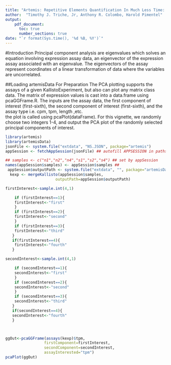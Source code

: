 ```yaml
---
title: "Artemis: Repetitive Elements Quantification In Much Less Time: PCA Plotting"
author:  "Timothy J. Triche, Jr, Anthony R. Colombo, Harold Pimentel"
output:
    pdf_document:
      toc: true
      number_sections: true
date: "`r format(Sys.time(), '%d %B, %Y')`"
---
```


#Introduction
Principal component analysis are eigenvalues which solves an equation involving expression assay data, an eigenvector of the expression assay associated with an eigenvalue.  The eigenvectors of the assay represent coordinates of a linear transformation of data where the variables are uncorrelated.

##Loading artemisData For Preparation
The PCA plotting supports the assays of a given KallistoExperiment, but also can plot any matrix class data. The matrix of expression values is cast into a data.frame using pcaGGFrame.R.  The inputs are the assay data, the first component of interest (first-sixth), the second component of interest (first-sixth), and the assay type i.e. cpm, tpm, length ,etc.  
the plot is called using pcaPlot(dataFrame).  For this vignette, we randomly choose two integers 1-4, and output the PCA plot of the randomly selected principal components of interest.

```r
library(artemis)
library(artemisData)
jsonFile <- system.file("extdata", "NS.JSON", package="artemis")
appSession <- fetchAppSession(jsonFile) ## autofill APPSESSION in paths

## samples <- c("n1","n2","n4","s1","s2","s4") ## set by appSession
names(appSession$samples) <- appSession$samples ##
 appSession$outputPath <- system.file("extdata", "", package="artemisData")
  kexp <- mergeKallisto(appSession$samples, 
                      outputPath=appSession$outputPath)

firstInterest<-sample.int(4,1)

    if (firstInterest==1){
    firstInterest<-"first"
    }
    if (firstInterest==2){
    firstInterest<-"second"
    }
    if (firstInterest==3){
    firstInterest<-"third"
   }
   if(firstInterest==4){
    firstInterest<-"fourth"
   }

secondInterest<-sample.int(4,1)

    if (secondInterest==1){
    secondInterest<-"first"
    }
    if (secondInterest==2){
    secondInterest<-"second"
    }
    if (secondInterest==3){
    secondInterest<-"third"
   }
   if(secondInterest==4){
   secondInterest<-"fourth"
   }



ggOut<-pcaGGFrame(assays(kexp)$tpm,
                 firstComponent=firstInterest,
                 secondComponent=secondInterest,
                 assayInterested="tpm")
pcaPlot(ggOut)
```





